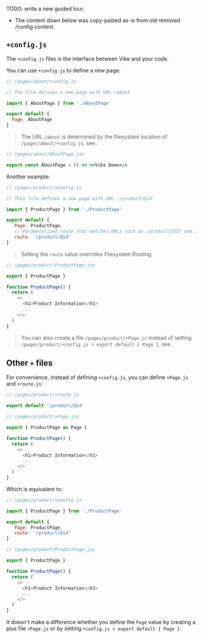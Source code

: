 
TODO: write a new guided tour.
 - The content down below was copy-pasted as-is from old removed /config content.


## `+config.js`

The `+config.js` files is the interface between Vike and your code.

You can use `+config.js` to define a new page:

```js
// /pages/about/+config.js

// The file defines a new page with URL /about

import { AboutPage } from './AboutPage'

export default {
  Page: AboutPage
}
```

> The URL `/about` is determined by the filesystem location of `/pages/about/+config.js`, see <Link href="/filesystem-routing" />.

```jsx
// /pages/about/AboutPage.jsx

export const AboutPage = () => <>Vike Demo</>
```

Another example:

```js
// /pages/product/+config.js

// This file defines a new page with URL '/product/@id'

import { ProductPage } from './ProductPage'

export default {
   Page: ProductPage,
   // Parameterized route that matches URLs such as /product/1337 and /product/macbook
   route: '/product/@id'
}
```

> Setting the `route` value overrides Filesystem Routing.

```js
// /pages/product/ProductPage.jsx

export { ProductPage }

function ProductPage() {
  return (
    <>
      <h1>Product Information</h1>
      ...
    </>
  )
}
```

> You can also create a file `/pages/product/+Page.js` instead of setting `/pages/product/+config.js > export default { Page }`, see <Link href="#other-files" doNotInferSectionTitle />.


## Other `+` files

For convenience, instead of defining <Link href="#config-js">`+config.js`</Link>, you can define `+Page.js` and `+route.js`:

```js
// /pages/product/+route.js

export default '/product/@id'
```
```js
// /pages/product/+Page.jsx

export { ProductPage as Page }

function ProductPage() {
  return (
    <>
      <h1>Product Information</h1>
      ...
    </>
  )
}
```

Which is equivalent to:


```js
// /pages/product/+config.js

import { ProductPage } from './ProductPage'

export default {
   Page: ProductPage,
   route: '/product/@id'
}
```

```js
// /pages/product/ProductPage.jsx

export { ProductPage }

function ProductPage() {
  return (
    <>
      <h1>Product Information</h1>
      ...
    </>
  )
}
```

It doesn't make a difference whether you define the `Page` value by creating a plus file `+Page.js` or by setting `+config.js > export default { Page }`.
